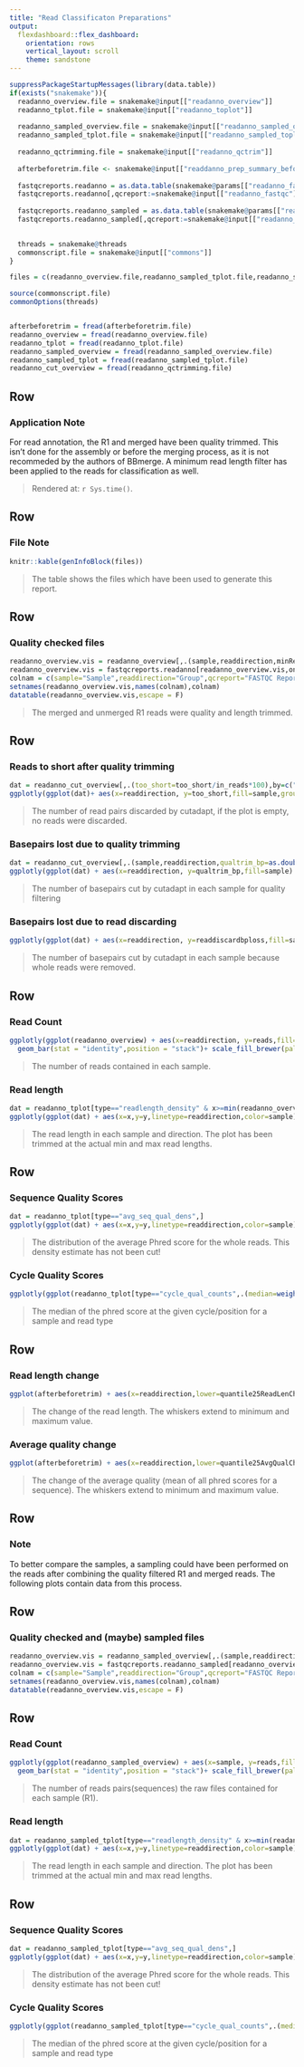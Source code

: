 ```yaml
---
title: "Read Classificaton Preparations"
output: 
  flexdashboard::flex_dashboard:
    orientation: rows
    vertical_layout: scroll
    theme: sandstone
---
```


```r
suppressPackageStartupMessages(library(data.table))
if(exists("snakemake")){
  readanno_overview.file = snakemake@input[["readanno_overview"]]
  readanno_tplot.file = snakemake@input[["readanno_toplot"]]
  
  readanno_sampled_overview.file = snakemake@input[["readanno_sampled_overview"]]
  readanno_sampled_tplot.file = snakemake@input[["readanno_sampled_toplot"]]
  
  readanno_qctrimming.file = snakemake@input[["readanno_qctrim"]]
  
  afterbeforetrim.file <- snakemake@input[["readdanno_prep_summary_beforeafter"]]
  
  fastqcreports.readanno = as.data.table(snakemake@params[["readanno_fastqc"]])
  fastqcreports.readanno[,qcreport:=snakemake@input[["readanno_fastqc"]]]
  
  fastqcreports.readanno_sampled = as.data.table(snakemake@params[["readanno_sampled_fastqc"]])
  fastqcreports.readanno_sampled[,qcreport:=snakemake@input[["readanno_sampled_fastqc"]]]

  
  threads = snakemake@threads
  commonscript.file = snakemake@input[["commons"]]
}

files = c(readanno_overview.file,readanno_sampled_tplot.file,readanno_sampled_overview.file,readanno_tplot.file,readanno_qctrimming.file,afterbeforetrim.file)

source(commonscript.file)
commonOptions(threads)


afterbeforetrim = fread(afterbeforetrim.file)
readanno_overview = fread(readanno_overview.file)
readanno_tplot = fread(readanno_tplot.file)
readanno_sampled_overview = fread(readanno_sampled_overview.file)
readanno_sampled_tplot = fread(readanno_sampled_tplot.file)
readanno_cut_overview = fread(readanno_qctrimming.file)

```

Row
--------------------------------------

### Application Note

For read annotation, the R1 and merged have been quality trimmed. This isn't done for the assembly or before the merging process, as it is not recommeded by the authors of BBmerge. A minimum read length filter has been applied to the reads for classification as well.

> Rendered at: `r Sys.time()`.

Row
--------------------------------------

### File Note

```r
knitr::kable(genInfoBlock(files))

```
> The table shows the files which have been used to generate this report.



Row
--------------------------------------


### Quality checked files

```r
readanno_overview.vis = readanno_overview[,.(sample,readdirection,minReadLen,maxReadLen,reads)]
readanno_overview.vis = fastqcreports.readanno[readanno_overview.vis,on=c("sample","readdirection")]
colnam = c(sample="Sample",readdirection="Group",qcreport="FASTQC Report",minReadLen="Shortest Read [bp]",maxReadLen="Longest Read [bp]",reads="Number of read pairs")
setnames(readanno_overview.vis,names(colnam),colnam)
datatable(readanno_overview.vis,escape = F)
```

> The merged and unmerged R1 reads were quality and length trimmed.

Row
--------------------------------------

### Reads to short after quality trimming

```r
dat = readanno_cut_overview[,.(too_short=too_short/in_reads*100),by=c("sample","readdirection")]
ggplotly(ggplot(dat)+ aes(x=readdirection, y=too_short,fill=sample,group=interaction(sample,readdirection)) + geom_bar(stat="identity",position = "dodge") + xlab ("Read group") + ylab("Discarded Reads") + scale_color_brewer(palette = sample_palette)+labs(fill="Sample")+ scale_y_continuous(labels = function(x) paste0(x, "%")))
```

>The number of read pairs discarded by cutadapt, if the plot is empty, no reads were discarded.

### Basepairs lost due to quality trimming

```r
dat = readanno_cut_overview[,.(sample,readdirection,qualtrim_bp=as.double(qualtrim_bp/in_bp*1000),readdiscardbploss=as.double((in_bp-out_bp-qualtrim_bp)/in_bp*1000))]
ggplotly(ggplot(dat) + aes(x=readdirection, y=qualtrim_bp,fill=sample) + geom_bar(stat="identity",position="dodge") + xlab("Read group") + ylab("Basepairs cut")+ scale_color_brewer(palette = sample_palette)+ scale_y_continuous(labels = function(x) paste0(x, "‰"))+labs(fill="Sample"))
```


> The number of basepairs cut by cutadapt in each sample for quality filtering

### Basepairs lost due to read discarding

```r
ggplotly(ggplot(dat) + aes(x=readdirection, y=readdiscardbploss,fill=sample) + geom_bar(stat="identity",position="dodge") + xlab("Read group") + ylab("Basepairs cut")+ scale_color_brewer(palette = sample_palette)+ scale_y_continuous(labels = function(x) paste0(x, "‰"))+labs(fill="Sample"))
```


> The number of basepairs cut by cutadapt in each sample because whole reads were removed. 

Row
--------------------------------------

### Read Count

```r
ggplotly(ggplot(readanno_overview) + aes(x=readdirection, y=reads,fill=sample,group=interaction(sample,readdirection)) + 
  geom_bar(stat = "identity",position = "stack")+ scale_fill_brewer(palette = sample_palette) + xlab("Read group") + ylab("Number of Reads")+labs(fill="Sample"))
```

>The number of reads contained in each sample.

### Read length

```r
dat = readanno_tplot[type=="readlength_density" & x>=min(readanno_overview$minReadLen) & x<=max(readanno_overview$maxReadLen),]
ggplotly(ggplot(dat) + aes(x=x,y=y,linetype=readdirection,color=sample)  + geom_line() +scale_color_brewer(palette = sample_palette)+ xlab("Read Length in bp") + ylab("Density Estimate") +theme(legend.title = element_blank())) 
```

> The read length in each sample and direction. The plot has been trimmed at the actual min and max read lengths.


Row
--------------------------------------

### Sequence Quality Scores

```r
dat = readanno_tplot[type=="avg_seq_qual_dens",]
ggplotly(ggplot(dat) + aes(x=x,y=y,linetype=readdirection,color=sample)  + geom_line() +scale_color_brewer(palette = sample_palette)+ xlab("Average Phred Score for a whole read") + ylab("Density Estimate") +theme(legend.title = element_blank())) 
```

> The distribution of the average Phred score for the whole reads. This density estimate has not been cut!


### Cycle Quality Scores

```r
ggplotly(ggplot(readanno_tplot[type=="cycle_qual_counts",.(median=weightedMedian(y,z)),by=c("sample","readdirection","x")]) + aes(x=x,y=median,color=sample,linetype=readdirection) +geom_line()+scale_color_brewer(palette = sample_palette)+ ylab( "Median phred score")+xlab("Cycle")+theme(legend.title = element_blank()))
```

> The median of the phred score at the given cycle/position for a sample and read type

Row
------------------------------------

### Read length change

```r
ggplot(afterbeforetrim) + aes(x=readdirection,lower=quantile25ReadLenChange,upper=quantile75ReadLenChange,middle=medianReadLenChange,ymin=minReadLenChange,ymax=maxReadLenChange,group=interaction(sample,readdirection),fill=sample) + geom_boxplot(stat="identity",position = "dodge")+scale_fill_brewer(palette = sample_palette) + xlab ("Read group") +ylab("Read length change in bp")+labs(fill="Sample")+theme(legend.position = "bottom")
```

>The change of the read length. The whiskers extend to minimum and maximum value.

### Average quality change

```r
ggplot(afterbeforetrim) + aes(x=readdirection,lower=quantile25AvgQualChange,upper=quantile75AvgQualChange,middle=medianAvgQualChange,ymin=minAvgQualChange,ymax=maxAvgQualChange,group=interaction(sample,readdirection),fill=sample) + geom_boxplot(stat="identity",position = "dodge")+scale_fill_brewer(palette = sample_palette) + xlab ("Read group") +ylab("Average Sequence Quality change")+labs(fill="Sample")+theme(legend.position = "bottom")
```

>The change of the average quality (mean of all phred scores for a sequence). The whiskers extend to minimum and maximum value.

Row
--------------------------------------

### Note

To better compare the samples, a sampling could have been performed on the reads after combining the quality filtered R1 and merged reads. The following plots contain data from this process.


Row
--------------------------------------


### Quality checked and (maybe) sampled files

```r
readanno_overview.vis = readanno_sampled_overview[,.(sample,readdirection,minReadLen,maxReadLen,reads)]
readanno_overview.vis = fastqcreports.readanno_sampled[readanno_overview.vis,on=c("sample","readdirection")]
colnam = c(sample="Sample",readdirection="Group",qcreport="FASTQC Report",minReadLen="Shortest Read [bp]",maxReadLen="Longest Read [bp]",reads="Number of read pairs")
setnames(readanno_overview.vis,names(colnam),colnam)
datatable(readanno_overview.vis,escape = F)
```

Row
--------------------------------------

### Read Count

```r
ggplotly(ggplot(readanno_sampled_overview) + aes(x=sample, y=reads,fill=sample,group=sample) + 
  geom_bar(stat = "identity",position = "stack")+ scale_fill_brewer(palette = sample_palette) + xlab("Sample") + ylab("Number of Reads") + labs(fill="Sample"))
```

>The number of reads pairs(sequences) the raw files contained for each sample (R1).

### Read length

```r
dat = readanno_sampled_tplot[type=="readlength_density" & x>=min(readanno_sampled_overview$minReadLen) & x<=max(readanno_sampled_overview$maxReadLen),]
ggplotly(ggplot(dat) + aes(x=x,y=y,linetype=readdirection,color=sample)  + geom_line() +scale_color_brewer(palette = sample_palette)+ xlab("Read Length in bp") + ylab("Density Estimate") +theme(legend.title = element_blank())) 
```

> The read length in each sample and direction. The plot has been trimmed at the actual min and max read lengths.

Row
--------------------------------------

### Sequence Quality Scores

```r
dat = readanno_sampled_tplot[type=="avg_seq_qual_dens",]
ggplotly(ggplot(dat) + aes(x=x,y=y,linetype=readdirection,color=sample)  + geom_line() +scale_color_brewer(palette = sample_palette)+ xlab("Average Phred Score for a whole read") + ylab("Density Estimate") +theme(legend.title = element_blank())) 
```

> The distribution of the average Phred score for the whole reads. This density estimate has not been cut!


### Cycle Quality Scores

```r
ggplotly(ggplot(readanno_sampled_tplot[type=="cycle_qual_counts",.(median=weightedMedian(y,z)),by=c("sample","readdirection","x")]) + aes(x=x,y=median,color=sample,linetype=readdirection) +geom_line()+scale_color_brewer(palette = sample_palette)+ ylab( "Median phred score")+xlab("Cycle")+theme(legend.title = element_blank()))
```

> The median of the phred score at the given cycle/position for a sample and read type
